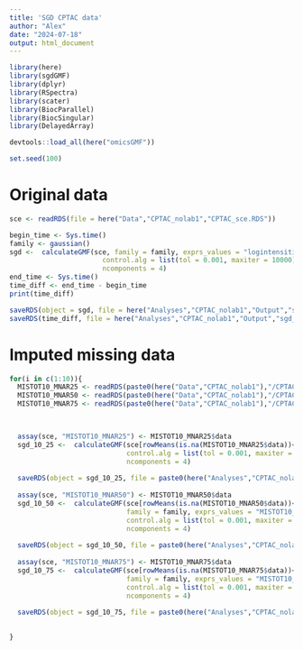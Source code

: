 ```yaml
---
title: 'SGD CPTAC data'
author: "Alex"
date: "2024-07-18"
output: html_document
---
```



```r
library(here)
library(sgdGMF)
library(dplyr)
library(RSpectra)
library(scater)
library(BiocParallel)
library(BiocSingular)
library(DelayedArray)

devtools::load_all(here("omicsGMF"))

set.seed(100)
```



# Original data

```r
sce <- readRDS(file = here("Data","CPTAC_nolab1","CPTAC_sce.RDS"))

```


```r
begin_time <- Sys.time()
family <- gaussian()
sgd <-  calculateGMF(sce, family = family, exprs_values = "logintensities", 
                       control.alg = list(tol = 0.001, maxiter = 10000),
                       ncomponents = 4)
end_time <- Sys.time()
time_diff <- end_time - begin_time
print(time_diff)

```


```r
saveRDS(object = sgd, file = here("Analyses","CPTAC_nolab1","Output","sgd_sce.RDS"))
saveRDS(time_diff, file = here("Analyses","CPTAC_nolab1","Output","sgd_time.RDS"))
```


# Imputed missing data


```r

for(i in c(1:10)){
  MISTOT10_MNAR25 <- readRDS(paste0(here("Data","CPTAC_nolab1"),"/CPTAC_MISTOT10_MNAR25_", i, ".RDS"))
  MISTOT10_MNAR50 <- readRDS(paste0(here("Data","CPTAC_nolab1"),"/CPTAC_MISTOT10_MNAR50_", i, ".RDS"))
  MISTOT10_MNAR75 <- readRDS(paste0(here("Data","CPTAC_nolab1"),"/CPTAC_MISTOT10_MNAR75_", i, ".RDS"))

  

  assay(sce, "MISTOT10_MNAR25") <- MISTOT10_MNAR25$data
  sgd_10_25 <-  calculateGMF(sce[rowMeans(is.na(MISTOT10_MNAR25$data))<1,], family = family, exprs_values = "MISTOT10_MNAR25", 
                             control.alg = list(tol = 0.001, maxiter = 10000),
                             ncomponents = 4)
  
  saveRDS(object = sgd_10_25, file = paste0(here("Analyses","CPTAC_nolab1","Output"),"/sgd_MISTOT10_MNAR25_", i, ".RDS"))
  
  assay(sce, "MISTOT10_MNAR50") <- MISTOT10_MNAR50$data
  sgd_10_50 <-  calculateGMF(sce[rowMeans(is.na(MISTOT10_MNAR50$data))<1,],
                             family = family, exprs_values = "MISTOT10_MNAR50", 
                             control.alg = list(tol = 0.001, maxiter = 10000),
                             ncomponents = 4)
  
  saveRDS(object = sgd_10_50, file = paste0(here("Analyses","CPTAC_nolab1","Output"),"/sgd_MISTOT10_MNAR50_", i, ".RDS"))
  
  assay(sce, "MISTOT10_MNAR75") <- MISTOT10_MNAR75$data
  sgd_10_75 <-  calculateGMF(sce[rowMeans(is.na(MISTOT10_MNAR75$data))<1,], 
                             family = family, exprs_values = "MISTOT10_MNAR75", 
                             control.alg = list(tol = 0.001, maxiter = 10000),
                             ncomponents = 4)
  
  saveRDS(object = sgd_10_75, file = paste0(here("Analyses","CPTAC_nolab1","Output"),"/sgd_MISTOT10_MNAR75_", i, ".RDS"))
  

}
```







